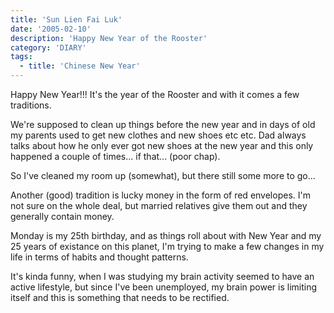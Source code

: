```yaml
---
title: 'Sun Lien Fai Luk'
date: '2005-02-10'
description: 'Happy New Year of the Rooster'
category: 'DIARY'
tags:
  - title: 'Chinese New Year'
---
```


Happy New Year!!! It's the year of the Rooster and with it comes a few traditions.

We're supposed to clean up things before the new year and in days of old my parents used to get new clothes and new shoes etc etc. Dad always talks about how he only ever got new shoes at the new year and this only happened a couple of times... if that... (poor chap).

So I've cleaned my room up (somewhat), but there still some more to go...

Another (good) tradition is lucky money in the form of red envelopes. I'm not sure on the whole deal, but married relatives give them out and they generally contain money.

Monday is my 25th birthday, and as things roll about with New Year and my 25 years of existance on this planet, I'm trying to make a few changes in my life in terms of habits and thought patterns.

It's kinda funny, when I was studying my brain activity seemed to have an active lifestyle, but since I've been unemployed, my brain power is limiting itself and this is something that needs to be rectified.
